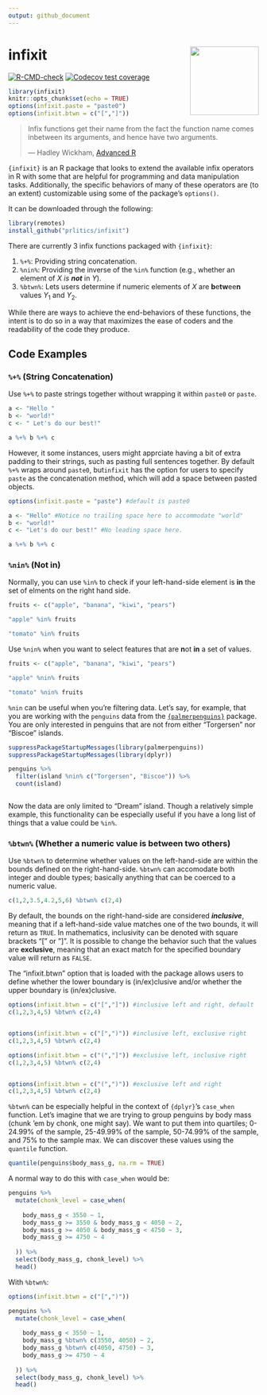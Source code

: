 ```yaml
---
output: github_document
---
```


<!-- README.md is generated from README.Rmd. Please edit that file -->

# infixit <img src="man/figures/logo.png" align="right" height="138"/>

<!-- badges: start -->

[![R-CMD-check](https://github.com/prlitics/infixit/actions/workflows/R-CMD-check.yaml/badge.svg)](https://github.com/prlitics/infixit/actions/workflows/R-CMD-check.yaml) [![Codecov test coverage](https://codecov.io/gh/prlitics/infixit/branch/main/graph/badge.svg)](https://app.codecov.io/gh/prlitics/infixit?branch=main)

<!-- badges: end -->

```r
library(infixit)
knitr::opts_chunk$set(echo = TRUE)
options(infixit.paste = "paste0")
options(infixit.btwn = c("[","]"))
```

>  Infix functions get their name from the fact the function name comes inbetween its arguments, and hence have two arguments.
>
> --- Hadley Wickham, [Advanced R](https://adv-r.hadley.nz/functions.html#:~:text=Infix%20functions%20get%20their%20name,%2C%20%3C%3D%20%2C%20%3D%3D%20%2C%20!%3D) 

`{infixit}` is an R package that looks to extend the available infix operators in R with some that are helpful for programming and data manipulation tasks. Additionally, the specific behaviors of many of these operators are (to an extent) customizable using some of the package's `options()`.

It can be downloaded through the following:

```r
library(remotes)
install_github("prlitics/infixit")
```

There are currently 3 infix functions packaged with `{infixit}`:

1. `%+%`: Providing string concatenation. 
2. `%nin%`: Providing the inverse of the `%in%` function (e.g., whether an element of $X$ _is **not**_ in $Y$).
3. `%btwn%`: Lets users determine if numeric elements of $X$ are **b**e**tw**ee**n** values $Y_1$ and $Y_2$. 


While there are ways to achieve the end-behaviors of these functions, the intent is to do so in a way that maximizes the ease of coders and the readability of the code they produce.




## Code Examples

### `%+%` (String Concatenation)

Use `%+%` to paste strings together without wrapping it within `paste0` or `paste`.

```r
a <- "Hello "
b <- "world!"
c <- " Let's do our best!"

a %+% b %+% c

```

However, it some instances, users might apprciate having a bit of extra padding to their strings, such as pasting full sentences together. By default `%+%` wraps around `paste0`, but`infixit` has the option for users to specify `paste` as the concatenation method, which will add a space between pasted objects.

```r
options(infixit.paste = "paste") #default is paste0

a <- "Hello" #Notice no trailing space here to accommodate "world"
b <- "world!"
c <- "Let's do our best!" #No leading space here.

a %+% b %+% c

```


### `%nin%` (Not in)

Normally, you can use `%in%` to check if your left-hand-side element is **in** the set of elments on the right hand side.

```r
fruits <- c("apple", "banana", "kiwi", "pears")

"apple" %in% fruits

"tomato" %in% fruits

```


Use `%nin%` when you want to select features that are **n**ot **in** a set of values. 

```r
fruits <- c("apple", "banana", "kiwi", "pears")

"apple" %nin% fruits

"tomato" %nin% fruits

```

`%nin` can be useful when you're filtering data. Let's say, for example, that you are working with the `penguins` data from the [`{palmerpenguins}`](https://allisonhorst.github.io/palmerpenguins/) package. You are only interested in penguins that are not from either "Torgersen" nor "Biscoe" islands.

```r

suppressPackageStartupMessages(library(palmerpenguins))
suppressPackageStartupMessages(library(dplyr))

penguins %>%
  filter(island %nin% c("Torgersen", "Biscoe")) %>%
  count(island)



```

Now the data are only limited to "Dream" island. Though a relatively simple example, this functionality can be especially useful if you have a long list of things that a value could be `%in%`. 

### `%btwn%` (Whether a numeric value is between two others)

Use `%btwn%` to determine whether values on the left-hand-side are within the bounds defined on the right-hand-side. `%btwn%` can accomodate both integer and double types; basically anything that can be coerced to a numeric value.

```r

c(1,2,3.5,4.2,5,6) %btwn% c(2,4)


```
By default, the bounds on the right-hand-side are considered **_inclusive_**, meaning that if a left-hand-side value matches one of the two bounds, it will return as `TRUE`. In mathematics, inclusivity can be denoted with square brackets "[" or "]". It is possible to change the behavior such that the values are **exclusive**, meaning that an exact match for the specified boundary value will return as `FALSE`.

The "infixit.btwn" option that is loaded with the package allows users to define whether the lower boundary is (in/ex)clusive and/or whether the upper boundary is (in/ex)clusive.


```r

options(infixit.btwn = c("[","]")) #inclusive left and right, default
c(1,2,3,4,5) %btwn% c(2,4)


options(infixit.btwn = c("[",")")) #inclusive left, exclusive right
c(1,2,3,4,5) %btwn% c(2,4)

options(infixit.btwn = c("(","]")) #exclusive left, inclusive right
c(1,2,3,4,5) %btwn% c(2,4)


options(infixit.btwn = c("(",")")) #exclusive left and right
c(1,2,3,4,5) %btwn% c(2,4)


```

`%btwn%` can be especially helpful in the context of `{dplyr}`'s `case_when` function. Let's imagine that we are trying to group penguins by body mass (chunk 'em by chonk, one might say). We want to put them into quartiles; 0-24.99% of the sample, 25-49.99% of the sample, 50-74.99% of the sample, and 75% to the sample max. We can discover these values using the `quantile` function.

```r

quantile(penguins$body_mass_g, na.rm = TRUE)

```


A normal way to do this with `case_when` would be:

```r

penguins %>%
  mutate(chonk_level = case_when(
    
    body_mass_g < 3550 ~ 1,
    body_mass_g >= 3550 & body_mass_g < 4050 ~ 2,
    body_mass_g >= 4050 & body_mass_g < 4750 ~ 3,
    body_mass_g >= 4750 ~ 4
    
  )) %>% 
  select(body_mass_g, chonk_level) %>%
  head()

```


With `%btwn%`:

```r

options(infixit.btwn = c("[",")"))

penguins %>%
  mutate(chonk_level = case_when(
    
    body_mass_g < 3550 ~ 1,
    body_mass_g %btwn% c(3550, 4050) ~ 2,
    body_mass_g %btwn% c(4050, 4750) ~ 3,
    body_mass_g >= 4750 ~ 4
    
  )) %>% 
  select(body_mass_g, chonk_level) %>%
  head()

```

